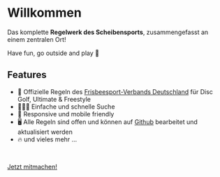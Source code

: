 # Willkommen

Das komplette **Regelwerk des Scheibensports**, zusammengefasst an einem zentralen Ort!

Have fun, go outside and play 🥏

## Features

- 📝 Offizielle Regeln des [Frisbeesport-Verbands Deutschland](https://frisbeesportverband.de/) für Disc Golf, Ultimate & Freestyle
- 🕵🏻‍♀️ Einfache und schnelle Suche
- 📱 Responsive und mobile friendly
- 🖥 Alle Regeln sind offen und können auf [Github](https://github.com/maxgreive/dfv-rules) bearbeitet und aktualisiert werden
- 🔥 und vieles mehr …

<br />

[Jetzt mitmachen!](/getting-started)
